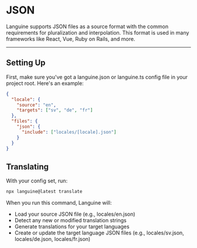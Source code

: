 # JSON

Languine supports JSON files as a source format with the common requirements for pluralization and interpolation. This format is used in many frameworks like React, Vue, Ruby on Rails, and more.


---


## Setting Up

First, make sure you've got a languine.json or languine.ts config file in your project root. Here's an example:

```json
{
  "locale": {
    "source": "en",
    "targets": ["sv", "de", "fr"]
  },
  "files": {
    "json": {
      "include": ["locales/[locale].json"]
    }
  }
}

```

## Translating

With your config set, run:

```bash
npx languine@latest translate
```

When you run this command, Languine will:

- Load your source JSON file (e.g., locales/en.json)
- Detect any new or modified translation strings
- Generate translations for your target languages
- Create or update the target language JSON files (e.g., locales/sv.json, locales/de.json, locales/fr.json)
